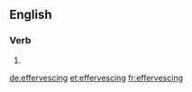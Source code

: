 ==English==

===Verb===
{{head|en}}

# {{present participle of|effervesce}}

[[de:effervescing]]
[[et:effervescing]]
[[fr:effervescing]]